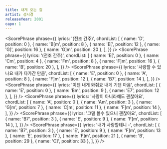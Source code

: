 ```yaml
---
title: 내게 오는 길
artist: 성시경
releaseYear: 2001
capo: 1
---
```


<ScoreWrapper>
  <ScorePhrase
    phrase={{
      lyrics: '지금 곁에서 딴 생각에 잠겨 걷고 있는 그대',
      chordList: [
        { name: 'E[', position: 0 },
        { name: 'Fm', position: 3 },
        { name: 'E[/G', position: 6 },
        { name: 'G]', position: 9 },
        { name: 'Fm', position: 15 },
        { name: 'B[', position: 19 },
        { name: 'E[', position: 24 },
      ],
    }}
  />
  <ScorePhrase
    phrase={{
      lyrics: '설레는 마음에 몰래 그대 모습 바라보면서 내안에 담아요',
      chordList: [
        { name: 'Gm7', position: 1 },
        { name: 'G]', position: 7 },
        { name: 'G]m7', position: 10 },
        { name: 'Gm7', position: 13 },
        { name: 'C7', position: 17 },
        { name: 'Fm', position: 22 },
        { name: 'Fm/E[', position: 24 },
        { name: 'B[', position: 30 },
      ],
    }}
  />
  <ScorePhrase
    phrase={{
      lyrics: ' 사랑이겠죠 또 다른 말로는 설명할수 없죠',
      chordList: [
        { name: 'E[', position: 0 },
        { name: 'Fm', position: 3 },
        { name: 'E[/G', position: 6 },
        { name: 'G]', position: 9 },
        { name: 'Fm', position: 15 },
        { name: 'B[7', position: 18 },
        { name: 'E[', position: 23 },
      ],
    }}
  />
  <ScorePhrase
    phrase={{
      lyrics: '함께 걷는 이길 다시 추억으로 끝나지 않게 꼭 오늘처럼 지켜갈게요',
      chordList: [
        { name: 'Gm7', position: 1 },
        { name: 'G]', position: 7 },
        { name: 'G]m7', position: 11 },
        { name: 'Gm7', position: 14 },
        { name: 'C7', position: 17 },
        { name: 'Fm', position: 22 },
        { name: 'Fm/D]', position: 26 },
        { name: 'B[7sus4', position: 33 },
        { name: 'B[7', position: 38 },
      ],
    }}
  />
  <ScorePhrase
    phrase={{
      lyrics: ' 사랑한다는 그말 아껴둘걸 그랬죠',
      chordList: [
        { name: 'E[', position: 0 },
        { name: 'E[/G', position: 3 },
        { name: 'G]', position: 8 },
        { name: 'Fm', position: 12 },
        { name: 'B[7', position: 14 },
      ],
    }}
  />
  <ScorePhrase
    phrase={{
      lyrics: ' 이젠 어떻게 내맘 표현해야 하나',
      chordList: [
        { name: 'E[', position: 0 },
        { name: 'E[/G', position: 4 },
        { name: 'B[m', position: 9 },
        { name: 'E[7', position: 12 },
      ],
    }}
  />
  <ScorePhrase
    phrase={{
      lyrics: ' 모든 것이 변해가도 이 맘으로',
      chordList: [
        { name: 'G]', position: 0 },
        { name: 'G]m7', position: 3 },
        { name: 'Gm7', position: 7 },
        { name: 'Cm11', position: 11 },
        { name: 'Fm', position: 16 },
      ],
    }}
  />
  <ScorePhrase
    phrase={{
      lyrics: '그대 사랑할게요',
      chordList: [
        { name: 'B[7', position: 3 },
        { name: 'E[sus4', position: 8 },
        { name: 'E[', position: 12 },
      ],
    }}
  />
  <ScorePhrase
    phrase={{
      lyrics: ' 망설였나요 날 받아주기가 아직 힘든가요',
      chordList: [
        { name: 'E[', position: 0 },
        { name: 'Fm', position: 3 },
        { name: 'E[/G', position: 6 },
        { name: 'G]', position: 9 },
        { name: 'Fm', position: 14 },
        { name: 'B[7', position: 18 },
        { name: 'E[', position: 22 },
      ],
    }}
  />
  <ScorePhrase
    phrase={{
      lyrics: '그댈 떠난 사랑 그만 잊으려고 애쓰진 마요 나 그때까지 기다릴테니',
      chordList: [
        { name: 'Gm7', position: 1 },
        { name: 'G]', position: 7 },
        { name: 'G]m7', position: 11 },
        { name: 'Gm7', position: 14 },
        { name: 'C7', position: 17 },
        { name: 'Fm', position: 22 },
        { name: 'Fm/D]', position: 26 },
        { name: 'B[7sus4', position: 33 },
        { name: 'B[7', position: 38 },
      ],
    }}
  />
<ScorePhrase
  phrase={{
    lyrics: ' 사랑한다는 그말 아껴둘걸 그랬죠',
    chordList: [
      { name: 'E[', position: 0 },
      { name: 'E[/G', position: 3 },
      { name: 'G]', position: 8 },
      { name: 'Fm', position: 12 },
      { name: 'B[7', position: 14 },
    ],
  }}
/>
<ScorePhrase
  phrase={{
    lyrics: ' 이젠 어떻게 내맘 표현해야 하나',
    chordList: [
      { name: 'E[', position: 0 },
      { name: 'E[/G', position: 4 },
      { name: 'B[m', position: 9 },
      { name: 'E[7', position: 12 },
    ],
  }}
/>
<ScorePhrase
  phrase={{
    lyrics: ' 모든 것이 변해가도 이 맘으로',
    chordList: [
      { name: 'G]', position: 0 },
      { name: 'G]m7', position: 3 },
      { name: 'Gm7', position: 7 },
      { name: 'Cm11', position: 11 },
      { name: 'Fm', position: 16 },
    ],
  }}
/>
<ScorePhrase
  phrase={{
    lyrics: '그대 사랑할게요',
    chordList: [
      { name: 'B[7', position: 3 },
      { name: 'E[sus4', position: 8 },
      { name: 'E[', position: 12 },
    ],
  }}
/>
<ScorePhrase
  phrase={{
    lyrics: ' 눈물이 또 남아있다면 모두 흘려버려요',
    chordList: [
      { name: 'B', position: 0 },
      { name: 'C]', position: 7 },
      { name: 'G]m', position: 12 },
      { name: 'C]', position: 16 },
    ],
  }}
/>
<ScorePhrase
  phrase={{
    lyrics: ' 이 좋은 하늘아래 우리만 남도록 - 오 -  허어 예 -',
    chordList: [
      { name: 'F]', position: 0 },
      { name: 'E[m', position: 4 },
      { name: 'Fm', position: 9 },
      { name: 'B[', position: 13 },
      { name: 'E[', position: 18 },
      { name: 'G]', position: 23 },
      { name: 'B[', position: 25 },
    ],
  }}
/>

  <ScorePhrase
    phrase={{
      lyrics: '(전조 간주)',
      chordList: [
        { name: 'D', position: 0 },
        { name: 'B[m', position: 8 },
        { name: 'E[', position: 12 },
        { name: 'G]', position: 16 },
        { name: 'G]m', position: 20 },
      ],
    }}
  />
  <ScorePhrase
    phrase={{
      lyrics: '(전조 간주)',
      chordList: [
        { name: 'E[', position: 0 },
        { name: 'Cm', position: 4 },
        { name: 'Fm', position: 8 },
        { name: 'F]m', position: 16 },
        { name: 'B', position: 20 },
      ],
    }}
  />
  <ScorePhrase
    phrase={{
      lyrics: '사랑할 수 있나요 내가 다가간 만큼',
      chordList: [
        { name: 'E', position: 0 },
        { name: 'A', position: 8 },
        { name: 'F]m', position: 12 },
        { name: 'B7', position: 14 },
      ],
    }}
  />
  <ScorePhrase
    phrase={{
      lyrics: '이젠 내게 와줘요 내게 기댄 마음',
      chordList: [
        { name: 'E', position: 0 },
        { name: 'Bm', position: 9 },
        { name: 'E7', position: 12 },
      ],
    }}
  />
  <ScorePhrase
    phrase={{
      lyrics: '사랑이 아니라해도 괜찮아요',
      chordList: [
        { name: 'A', position: 0 },
        { name: 'Am', position: 3 },
        { name: 'G]m', position: 7 },
        { name: 'C]m', position: 11 },
        { name: 'F]m', position: 14 },
      ],
    }}
  />
  <ScorePhrase
    phrase={{
      lyrics: '그댈 볼수 있으니 괜찮아요',
      chordList: [
        { name: 'B7', position: 3 },
        { name: 'E', position: 9 },
        { name: 'F]m', position: 14 },
      ],
    }}
  />
  <ScorePhrase
    phrase={{
      lyrics: '내가 사랑할테니 -',
      chordList: [
        { name: 'B7', position: 3 },
        { name: 'E', position: 9 },
        { name: 'F]m', position: 13 },
        { name: 'E', position: 17 },
        { name: 'F]m', position: 21 },
        { name: 'B', position: 29 },
        { name: 'C]', position: 33 },
      ],
    }}
  />
</ScoreWrapper>
